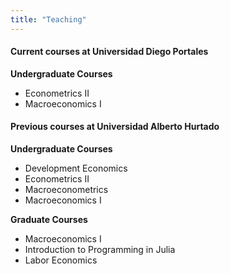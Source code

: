 ```yaml
---
title: "Teaching"
---
```


#### Current courses at Universidad Diego Portales

**Undergraduate Courses**

- Econometrics II
- Macroeconomics I

#### Previous courses at Universidad Alberto Hurtado

**Undergraduate Courses**  

- Development Economics
- Econometrics II
- Macroeconometrics
- Macroeconomics I

**Graduate Courses**

- Macroeconomics I
- Introduction to Programming in Julia
- Labor Economics